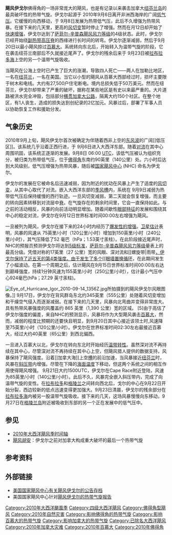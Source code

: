 {{Expand language|1=en|time=2021-05-18T08:00:14+00:00}}
{{Infobox Hurricane
| Name=飓风伊戈尔<br />{{lang|en|Hurricane Igor}}
| Type=飓风
| Year=2010
| Basin=Atl
| Image location=Hurricane Igor at 1640z on September 13, 2010.jpg
| Image name=9月14日，达到巅峰强度前的数小时的飓风伊戈尔正处在[[列斯群岛|列斯群岛]]以东。
| Formed=2010年9月8日
| Dissipated=2010年9月23日<br><small>（9月21日后属[[温带气旋|温带气旋]]）</small>
| 1-min winds=135
| Pressure=924
| Damages=200.5
| Fatalities=直接导致4人死亡
| Areas=[[佛得角|佛得角]]、[[加勒比地区|加勒比地区]]东北部、[[美国东岸|美国东岸]]、[[百慕大|百慕大]]、[[纽芬兰岛|纽芬兰岛]] 
| Hurricane season=[[2010年大西洋飓风季|2010年大西洋飓风季]]
}}
'''飓风伊戈尔'''佛得角的一场非常庞大的飓风，也是有记录以来袭击加拿大[[纽芬兰岛|纽芬兰岛]]的最具破坏性的热带气旋。伊戈尔起源于 2010年9月6日离开非洲西海岸的广阔[[低气压|低气压]]。它缓慢的向西移动，于 9月8日发展为热带低气压，此后不久增强为热带风暴。在接下来的几天里，更高的[[风切变|风切变]]暂时停止了增强。然而在月12日却开始了[[爆发性增强|快速增强]]，伊戈尔达到了[[萨菲尔-辛普森飓风风力等级|萨菲尔-辛普森飓风风力等级]]的4级状态。此时，伊戈尔已经开始绕[[副热带高压脊|副热带高压脊]]的西缘进行长时间的转弯。伊戈尔逐渐减弱，然后于9月20日以最小飓风掠过[[百慕大|百慕大]]。系统转向东北后，开始转入为温带气旋的阶段，它在袭击纽芬兰南部后不久就接近尾声了。伊戈尔的残余后来于 9月23日被[[拉布拉多海|拉布拉多海]]上空的另一个温带气旋吸收。

当飓风在公海上空时已产生了巨大的涨潮，导致四人死亡——两人在加勒比地区，一名在[[纽芬兰|纽芬兰]]，一名在美国。当它以小型的飓风从百慕大西部经过时，损坏主要限于树木和电线。大约有27,500户住宅断电。境内总损失低于50万美元。然而在纽芬兰，伊戈尔却带来了严重的破坏，据称在某些地区是有史以来最严重的。大片道路被洪水完全冲毁，包括部分[[横贯加拿大公路|横贯加拿大公路]]，隔离大约150个社区。在整个地区，有1人丧生，造成的损失达到创纪录的2亿加元。风暴过后，部署了军事人员以协助恢复工作和援助分发。

== 气象历史 ==
{{storm path|Igor 2010 track.png}}
2010年9月上旬，飓风伊戈尔首次被确定为伴随着西非上空的[[东风波|东风波]]的广阔]]低压区]]。该系统几乎沿着正西行进，于 9月6日进入大西洋东部。随着[[对流|对流]]在其中心周围巩固，该系统正逐渐的发展。9月8日 06:00 [[UTC|UTC]]，该低气压被认为组织充分，被归类为热带低气压，位于[[佛得角|佛得角]]东南约90英里（140公里）处。六小时后达到大风级别，低气压增强为热带风暴，随后被[[国家飓风中心|国家飓风中心]] (NHC) 命名为伊戈尔。

伊戈尔的发展在它被命名后迅速减弱，因为附近的扰动在风暴上产生了适度的[[风切变|风切变]]，从其中心取代了对流。嵌入大西洋东部的[[季风槽|季风槽]]内，系统在 9月9日减弱为热带低气压后保持缓慢的西行轨迹。一旦风切变减弱，第二天就会恢复增强，而主要的转向因素转移到对流层中[[脊|脊]]。在气旋存在的剩余时间里，它会一直保持如此。与之前的活动相反，风暴的向前活动明显增加。随着间歇性[[风眼|眼部特征]]的发展和围绕其中心的稳定对流，伊戈尔在9月12日世界标准时间00:00左右增强为飓风。

一旦被列为飓风，伊戈尔在接下来的24小时内经历了[[快速增强|爆发性的增强]]。[[德沃夏克分析法|卫星估计]]表明，风暴的风速从 75英里/小时（120公里/小时）增加到150英里/小时（240公里/小时），其气压降低了52 毫巴（hPa；1.53英寸汞柱）。在此阶段接近尾声时，NHC的预报员预测伊戈尔将达到[[五级大西洋飓风列表|5级标准]]，[[萨菲尔-辛普森飓风风力等级|萨菲尔-辛普森飓风风力等级]]量表上的最高分级。凭借对称的17英里（27 公里）宽的风眼、深对流和[[螺旋带|雨带[[，伊戈尔保持了近五天的第4类强度。由于发生了多个[[眼墙置换循环]]，在此期间发生了小幅波动。在第一个周期之后，估计飓风在9月15日世界标准时间00:00左右达到巅峰强度，持续1分钟风速为155英里/小时（250公里/小时），估计最小气压中心924毫巴(hPa；27.29 英寸汞柱)。

[[File:Eye_of_Hurricane_Igor_2010-09-14_1356Z.jpg|thumb]]所拍摄到的飓风伊戈尔风眼图像。]]
9月17日，伊戈尔在背风群岛东北约345英里（555公里）处随着风切变增加和干燥空气侵入而逐渐减弱。在接下来的几天里，风暴向北弯曲并变得非常庞大。具有热带风暴强度的风覆盖约 865 英里（1,390 公里）宽的区域。 [5]由于高估了伊戈尔强度的偏差，来自NHC的预测显示，风暴将作为大型飓风袭击[[百慕大|百慕大]]，然而，减弱的程度比预期的还要快且明显，到9月20日其中心接近该领土时,风速降至75英里/小时（120公里/小时）。伊戈尔在世界标准时间02:30左右最接近百慕大，经过大约40英里（65公里）到西北偏西。

一旦进入百慕大以北，伊戈尔在转向东北时开始经历[[温带气旋|温带转性]]。虽然深对流不再持续在其中心，尽管深对流不再持续在其中心上空，但飓风猎人提供的数据支持，风暴保持了飓风强度。沿着]]加拿大海]]上空[[槽|槽]]的前沿加速，当风暴接近[[纽芬兰|纽芬兰]]时，风暴在[[斜压带|斜压带]]内增强。尽管在下降的[[海面温度|海面温度]]下移动，但这两个系统之间的相互作用使得飓风增强。 9月21日大约1500UTC，伊戈尔在Cape Race附近登陆，风速为85英里/小时（140公里/小时）。此后不久，风暴完全嵌入斜压带内，完成了向温带气旋的变性。在[[拉布拉多|拉布拉多]]和[[格陵兰|格陵兰]]之间转向西北后，戈尔的中心在9月22日开始分裂，西边较新的低点迅速变得更加强大。9月23日清晨，伊戈尔的残余部分在[[拉布拉多海|拉布拉多海]]内被另一股温带气旋吸收。接下来的几天，这场风暴慢慢向东移动，9月27日在[[格陵兰岛|格陵兰岛]]附近被吸收到东部的另一个正在发展中的低气压中。

== 参见 ==
{{Portal|热带气旋}}
* [[2010年大西洋飓风季时间轴|2010年大西洋飓风季时间轴]]
* [[飓风胡安|飓风胡安]]：伊戈尔之前对加拿大构成重大破坏的最后一个热带气旋

== 参考资料 ==
{{reflist|colwidth=30em}}

== 外部链接 ==
{{Commons category|Hurricane Igor (2010)}}
* [[国家飓风中心|美国国家飓风中心]][http://www.nhc.noaa.gov/archive/2010/IGOR.shtml 有关飓风伊戈尔的公告存档] {{Wayback|url=http://www.nhc.noaa.gov/archive/2010/IGOR.shtml |date=20210319003348 }}
* 美国国家飓风中心针对[https://web.archive.org/web/20150402145616/http://www.nhc.noaa.gov/pdf/TCR-AL112010_Igor.pdf 飓风伊戈尔的热带气旋报告]

{{退役大西洋飓风}}
{{2010 Atlantic hurricane season buttons}}

[[Category:2010年大西洋颶風季|Category:2010年大西洋颶風季]]
[[Category:四级大西洋飓风|Category:四级大西洋飓风]]
[[Category:佛得角型飓风|Category:佛得角型飓风]]
[[Category:2010年自然灾害|Category:2010年自然灾害]]
[[Category:影响佛得角的热带气旋|Category:影响佛得角的热带气旋]]
[[Category:影响百慕大的热带气旋|Category:影响百慕大的热带气旋]]
[[Category:影响加拿大的热带气旋|Category:影响加拿大的热带气旋]]
[[Category:已除名大西洋飓风|Category:已除名大西洋飓风]]
[[Category:2010年加拿大灾难|Category:2010年加拿大灾难]]
[[Category:2010年百慕大|Category:2010年百慕大]]
[[Category:2010年佛得角|Category:2010年佛得角]]
